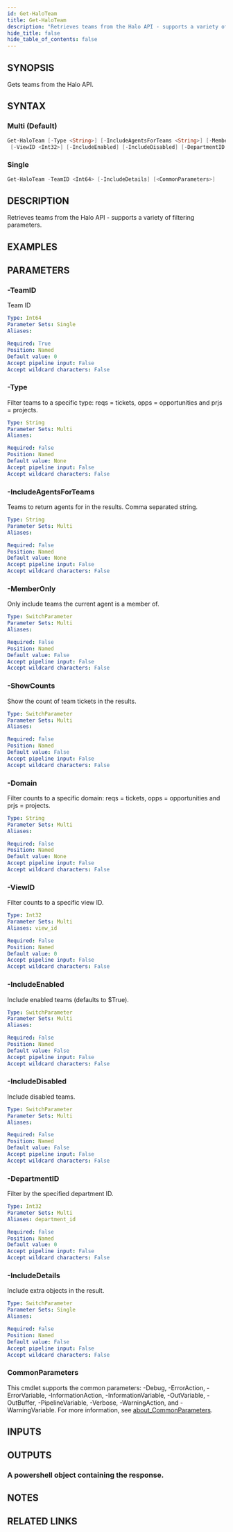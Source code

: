 ```yaml
---
id: Get-HaloTeam
title: Get-HaloTeam
description: "Retrieves teams from the Halo API - supports a variety of filtering parameters."
hide_title: false
hide_table_of_contents: false
---
```


## SYNOPSIS

Gets teams from the Halo API.

## SYNTAX

### Multi (Default)

```powershell
Get-HaloTeam [-Type <String>] [-IncludeAgentsForTeams <String>] [-MemberOnly] [-ShowCounts] [-Domain <String>]
 [-ViewID <Int32>] [-IncludeEnabled] [-IncludeDisabled] [-DepartmentID <Int32>] [<CommonParameters>]
```

### Single

```powershell
Get-HaloTeam -TeamID <Int64> [-IncludeDetails] [<CommonParameters>]
```

## DESCRIPTION

Retrieves teams from the Halo API - supports a variety of filtering parameters.

## EXAMPLES

## PARAMETERS

### -TeamID

Team ID

```yaml
Type: Int64
Parameter Sets: Single
Aliases:

Required: True
Position: Named
Default value: 0
Accept pipeline input: False
Accept wildcard characters: False
```

### -Type

Filter teams to a specific type: reqs = tickets, opps = opportunities and prjs = projects.

```yaml
Type: String
Parameter Sets: Multi
Aliases:

Required: False
Position: Named
Default value: None
Accept pipeline input: False
Accept wildcard characters: False
```

### -IncludeAgentsForTeams

Teams to return agents for in the results.
Comma separated string.

```yaml
Type: String
Parameter Sets: Multi
Aliases:

Required: False
Position: Named
Default value: None
Accept pipeline input: False
Accept wildcard characters: False
```

### -MemberOnly

Only include teams the current agent is a member of.

```yaml
Type: SwitchParameter
Parameter Sets: Multi
Aliases:

Required: False
Position: Named
Default value: False
Accept pipeline input: False
Accept wildcard characters: False
```

### -ShowCounts

Show the count of team tickets in the results.

```yaml
Type: SwitchParameter
Parameter Sets: Multi
Aliases:

Required: False
Position: Named
Default value: False
Accept pipeline input: False
Accept wildcard characters: False
```

### -Domain

Filter counts to a specific domain: reqs = tickets, opps = opportunities and prjs = projects.

```yaml
Type: String
Parameter Sets: Multi
Aliases:

Required: False
Position: Named
Default value: None
Accept pipeline input: False
Accept wildcard characters: False
```

### -ViewID

Filter counts to a specific view ID.

```yaml
Type: Int32
Parameter Sets: Multi
Aliases: view_id

Required: False
Position: Named
Default value: 0
Accept pipeline input: False
Accept wildcard characters: False
```

### -IncludeEnabled

Include enabled teams (defaults to $True).

```yaml
Type: SwitchParameter
Parameter Sets: Multi
Aliases:

Required: False
Position: Named
Default value: False
Accept pipeline input: False
Accept wildcard characters: False
```

### -IncludeDisabled

Include disabled teams.

```yaml
Type: SwitchParameter
Parameter Sets: Multi
Aliases:

Required: False
Position: Named
Default value: False
Accept pipeline input: False
Accept wildcard characters: False
```

### -DepartmentID

Filter by the specified department ID.

```yaml
Type: Int32
Parameter Sets: Multi
Aliases: department_id

Required: False
Position: Named
Default value: 0
Accept pipeline input: False
Accept wildcard characters: False
```

### -IncludeDetails

Include extra objects in the result.

```yaml
Type: SwitchParameter
Parameter Sets: Single
Aliases:

Required: False
Position: Named
Default value: False
Accept pipeline input: False
Accept wildcard characters: False
```

### CommonParameters

This cmdlet supports the common parameters: -Debug, -ErrorAction, -ErrorVariable, -InformationAction, -InformationVariable, -OutVariable, -OutBuffer, -PipelineVariable, -Verbose, -WarningAction, and -WarningVariable. For more information, see [about_CommonParameters](http://go.microsoft.com/fwlink/?LinkID=113216).

## INPUTS

## OUTPUTS

### A powershell object containing the response.

## NOTES

## RELATED LINKS
